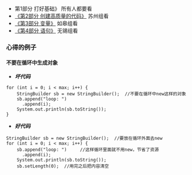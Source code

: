 *第1部分 打好基础》 所有人都要看
*[[《第2部分 创建高质量的代码》]] 苏州组看
*[[《第3部分 变量》]] 如皋组看
*[[《第4部分 语句》]] 无锡组看



===心得的例子===

====不要在循环中生成对象====
*'''''坏代码'''''
<pre>
for (int i = 0; i < max; i++) {
    StringBuilder sb = new StringBuilder();  //不要在循环中new这样的对象
    sb.append("loop: ")
      .append(i);
    System.out.println(sb.toString());
}
</pre>
*'''''好代码'''''
<pre>
StringBuilder sb = new StringBuilder();  //要放在循环外面去new
for (int i = 0; i < max; i++) {
    sb.append("loop: ")     //这样循环里面就不用new，节省了资源
      .append(i);
    System.out.println(sb.toString());
    sb.setLength(0);  //用完之后把内容清空
</pre>


